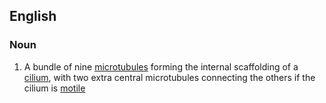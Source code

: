 ==English==

===Noun===
{{wikipedia}}
{{en-noun}}

# {{lb|en|biology}} A bundle of nine [[microtubule]]s forming the internal scaffolding of a [[cilium]], with two extra central microtubules connecting the others if the cilium is [[motile]]